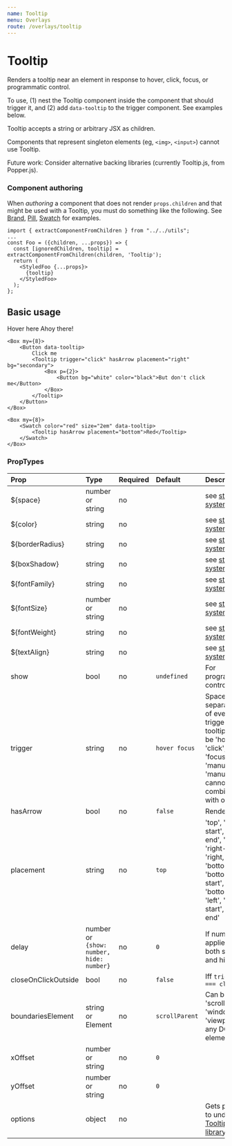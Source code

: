 ```yaml
---
name: Tooltip
menu: Overlays
route: /overlays/tooltip
---
```



# Tooltip

Renders a tooltip near an element in response to hover, click, focus, or programmatic
control.

To use, (1) nest the Tooltip component inside the component that should trigger it,
and (2) add `data-tooltip` to the trigger component. See examples below.

Tooltip accepts a string or arbitrary JSX as children.

Components that represent singleton elements (eg, `<img>`, `<input>`) cannot use Tooltip.

Future work: Consider alternative backing libraries (currently Tooltip.js, from Popper.js).

### Component authoring

When *authoring* a component that does not render `props.children` and that might
be used with a Tooltip, you must do something like the following. See
[Brand](/components/brand), [Pill](/components/pill), [Swatch](/components/swatch)
for examples.

```
import { extractComponentFromChildren } from "../../utils";
...
const Foo = ({children, ...props}) => {
  const [ignoredChildren, tooltip] = extractComponentFromChildren(children, 'Tooltip');
  return (
    <StyledFoo {...props}>
      {tooltip}
    </StyledFoo>
  );
};
```

## Basic usage

<Playground>
    <Text my={8} py={1} bg="grayLight3" textAlign="center" data-tooltip>
        Hover here
        <Tooltip>Ahoy there!</Tooltip>
    </Text>

    <Box my={8}>
        <Button data-tooltip>
            Click me
            <Tooltip trigger="click" hasArrow placement="right" bg="secondary">
                <Box p={2}>
                    <Button bg="white" color="black">But don't click me</Button>
                </Box>
            </Tooltip>
        </Button>
    </Box>

    <Box my={8}>
        <Swatch color="red" size="2em" data-tooltip>
            <Tooltip hasArrow placement="bottom">Red</Tooltip>
        </Swatch>
    </Box>

</Playground>


### PropTypes

| Prop | Type | Required | Default | Description |
|:-----|:-----|:---------|:--------|:------------|
| ${space} | number or string | no | | see [styled-system](https://jxnblk.com/styled-system/) |
| ${color} | string | no | | see [styled-system](https://jxnblk.com/styled-system/) |
| ${borderRadius} | string | no | | see [styled-system](https://jxnblk.com/styled-system/) |
| ${boxShadow} | string | no | | see [styled-system](https://jxnblk.com/styled-system/) |
| ${fontFamily} | string | no | | see [styled-system](https://jxnblk.com/styled-system/) |
| ${fontSize} | number or string | no | | see [styled-system](https://jxnblk.com/styled-system/) |
| ${fontWeight} | string | no | | see [styled-system](https://jxnblk.com/styled-system/) |
| ${textAlign} | string | no | | see [styled-system](https://jxnblk.com/styled-system/) |
| show | bool | no | `undefined` | For programmatic control |
| trigger | string | no | `hover focus` | Space-separated list of events that trigger tooltip. Can be 'hover', 'click', 'focus', 'manual'. 'manual' cannot be combined with others. |
| hasArrow | bool | no | `false` | Render arrow |
| placement | string | no | `top` | 'top', 'top-start', 'top-end', 'right', 'right-start', 'right, 'bottom', 'bottom-start', 'bottom', 'left', 'left-start', 'left-end' |
| delay | number or `{show: number, hide: number}` | no | `0` | If number, applies to both show and hide |
| closeOnClickOutside | bool | no | `false` | Iff `trigger === click` |
| boundariesElement | string or Element | no | `scrollParent` | Can be 'scrollParent', 'window', 'viewport' or any DOM element. |
| xOffset | number or string | no | `0` | |
| yOffset | number or string | no | `0` | |
| options | object | no | | Gets passed to underlying [Tooltip.js library](https://github.com/FezVrasta/popper.js/blob/master/docs/_includes/tooltip-documentation.md) |
